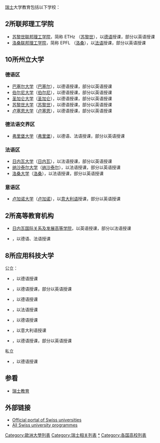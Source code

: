 {{NoteTA
|1=zh-hans:伯尔尼; zh-tw:伯恩; zh-hk:伯爾尼;
}}
[[瑞士|瑞士]]大学教育包括以下学校：

== 2所联邦理工学院 ==
*[[苏黎世联邦理工学院|苏黎世联邦理工学院]]，简称 ETHz （[[苏黎世|苏黎世]]），以[[德语|德语]]授课，部分以英语授课
*[[洛桑联邦理工学院|洛桑联邦理工学院]]，简称 EPFL （[[洛桑|洛桑]]），以[[法语|法语]]授课，部分以英语授课

== 10所州立大学 ==
===德语区===
*[[巴塞尔大学|巴塞尔大学]]（[[巴塞尔|巴塞尔]]），以德语授课，部分以英语授课
*[[伯尔尼大学|伯尔尼大学]]（[[伯尔尼|伯尔尼]]），以德语授课，部分以英语授课
*[[圣加仑大学|圣加仑大学]]（[[圣加仑|圣加仑]]），以德语授课，部分以英语授课
*[[苏黎世大学|苏黎世大学]]（[[苏黎世|苏黎世]]），以德语授课，部分以英语授课
*[[卢塞恩大学|卢塞恩大学]]（[[卢塞恩|卢塞恩]]），以德语授课，部分以英语授课
===德法语交界区===
*[[弗里堡大学|弗里堡大学]]（[[弗里堡|弗里堡]]），以德语、法语授课，部分以英语授课
===法语区===
*[[日内瓦大学|日内瓦大学]]（[[日内瓦|日内瓦]]），以法语授课，部分以英语授课
*[[纳沙泰尔大学|纳沙泰尔大学]]（[[纳沙泰尔|纳沙泰尔]]），以法语授课，部分以英语授课
*[[洛桑大学|洛桑大学]]（[[洛桑|洛桑]]），以法语授课，部分以英语授课
===意语区===
*[[卢加诺大学|卢加诺大学]]（[[卢加诺|卢加诺]]），以[[意大利语|意大利语]]授课，部分以英语授课

== 2所高等教育机构 ==
*[[日内瓦国际关系及发展高等学院|日内瓦国际关系及发展高等学院]]，以英语授课，部分以法语授课
*{{link-de|瑞士远程教育大学|FernUni Schweiz}}，以德语、法语授课
== 8所应用科技大学 ==
公立：
*{{link-de|伯尔尼应用科技大学|Berner Fachhochschule}}，以德语授课
*{{link-de|西北瑞士应用科技大学|Fachhochschule Nordwestschweiz}}，以德语授课，部分以英语授课
*{{link-de|东瑞士应用科技大学|Fachhochschule Ostschweiz}}，以德语授课
*{{link-fr|西瑞士应用科技大学|Haute École spécialisée de Suisse occidentale}}，以法语授课
*{{link-de|琉森应用科技大学|Hochschule Luzern}}，以德语授课
*{{link-it|意大利语瑞士应用科技大学|Scuola universitaria professionale della Svizzera italiana}}，以意大利语授课
*{{link-de|苏黎世应用科技大学|Zürcher Fachhochschule}}，以德语授课，部分以英语授课
私立
*{{link-de|卡雷铎应用科技大学|Kalaidos Fachhochschule}}，以德语授课

== 参看 ==
*[[瑞士教育|瑞士教育]]

== 外部链接 ==
* [http://www.swissuniversity.ch Official portal of Swiss universities] {{WebCite|url=https://www.webcitation.org/69ZvcYxs2?url=http://www.swissuniversity.ch/ |date=20120731230602 |dateformat=iso }}
* [http://uni-programme.ch All Swiss university programmes]

{{瑞士大学}}
{{欧洲题目|大学列表}}

[[Category:歐洲大學列表|Category:歐洲大學列表]]
[[Category:瑞士相关列表|Category:瑞士相关列表]]
[[Category:瑞士大學|*]]
[[Category:各国高校列表|Category:各国高校列表]]